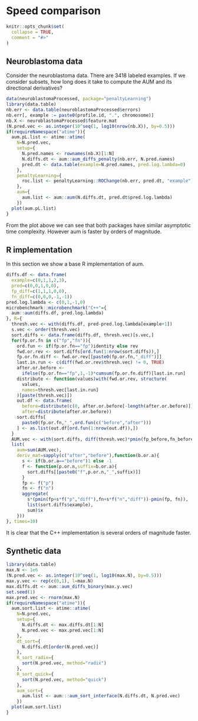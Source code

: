 <!--
%\VignetteEngine{knitr::knitr}
%\VignetteIndexEntry{Speed comparison}
-->

# Speed comparison

```r
knitr::opts_chunk$set(
  collapse = TRUE,
  comment = "#>"
)
```

## Neuroblastoma data

Consider the neuroblastoma data. There are 3418 labeled examples. If
we consider subsets, how long does it take to compute the AUM and its
directional derivatives?

```r
data(neuroblastomaProcessed, package="penaltyLearning")
library(data.table)
nb.err <- data.table(neuroblastomaProcessed$errors)
nb.err[, example := paste0(profile.id, ".", chromosome)]
nb.X <- neuroblastomaProcessed$feature.mat
(N.pred.vec <- as.integer(10^seq(1, log10(nrow(nb.X)), by=0.5)))
if(requireNamespace("atime")){
  aum.pL.list <- atime::atime(
    N=N.pred.vec,
    setup={
      N.pred.names <- rownames(nb.X)[1:N]
      N.diffs.dt <- aum::aum_diffs_penalty(nb.err, N.pred.names)
      pred.dt <- data.table(example=N.pred.names, pred.log.lambda=0)
    },
    penaltyLearning={
      roc.list <- penaltyLearning::ROChange(nb.err, pred.dt, "example")
    },
    aum={
      aum.list <- aum::aum(N.diffs.dt, pred.dt$pred.log.lambda)
    })
  plot(aum.pL.list)
}
```

From the plot above we can see that both packages have similar
asymptotic time complexity. However aum is faster by
orders of magnitude.

## R implementation

In this section we show a base R implementation of aum.

```r
diffs.df <- data.frame(
  example=c(0,1,1,2,3),
  pred=c(0,0,1,0,0),
  fp_diff=c(1,1,1,0,0),
  fn_diff=c(0,0,0,-1,-1))
pred.log.lambda <- c(0,1,-1,0)
microbenchmark::microbenchmark("C++"={
  aum::aum(diffs.df, pred.log.lambda)
}, R={
  thresh.vec <- with(diffs.df, pred-pred.log.lambda[example+1])
  s.vec <- order(thresh.vec)
  sort.diffs <- data.frame(diffs.df, thresh.vec)[s.vec,]
  for(fp.or.fn in c("fp","fn")){
    ord.fun <- if(fp.or.fn=="fp")identity else rev
    fwd.or.rev <- sort.diffs[ord.fun(1:nrow(sort.diffs)),]
    fp.or.fn.diff <- fwd.or.rev[[paste0(fp.or.fn,"_diff")]]
    last.in.run <- c(diff(fwd.or.rev$thresh.vec) != 0, TRUE)
    after.or.before <-
      ifelse(fp.or.fn=="fp",1,-1)*cumsum(fp.or.fn.diff)[last.in.run]
    distribute <- function(values)with(fwd.or.rev, structure(
      values,
      names=thresh.vec[last.in.run]
    )[paste(thresh.vec)])
    out.df <- data.frame(
      before=distribute(c(0, after.or.before[-length(after.or.before)])),
      after=distribute(after.or.before))
    sort.diffs[
      paste0(fp.or.fn,"_",ord.fun(c("before","after")))
    ] <- as.list(out.df[ord.fun(1:nrow(out.df)),])
  }
  AUM.vec <- with(sort.diffs, diff(thresh.vec)*pmin(fp_before,fn_before)[-1])
  list(
    aum=sum(AUM.vec),
    deriv_mat=sapply(c("after","before"),function(b.or.a){
      s <- if(b.or.a=="before")1 else -1
      f <- function(p.or.n,suffix=b.or.a){
        sort.diffs[[paste0("f",p.or.n,"_",suffix)]]
      }
      fp <- f("p")
      fn <- f("n")
      aggregate(
        s*(pmin(fp+s*f("p","diff"),fn+s*f("n","diff"))-pmin(fp, fn)),
        list(sort.diffs$example),
        sum)$x
    }))
}, times=10)
```

It is clear that the C++ implementation is several orders of magnitude
faster.

## Synthetic data

```r
library(data.table)
max.N <- 1e6
(N.pred.vec <- as.integer(10^seq(1, log10(max.N), by=0.5)))
max.y.vec <- rep(c(0,1), l=max.N)
max.diffs.dt <- aum::aum_diffs_binary(max.y.vec)
set.seed(1)
max.pred.vec <- rnorm(max.N)
if(requireNamespace("atime")){
  aum.sort.list <- atime::atime(
    N=N.pred.vec,
    setup={
      N.diffs.dt <- max.diffs.dt[1:N]
      N.pred.vec <- max.pred.vec[1:N]
    },
    dt_sort={
      N.diffs.dt[order(N.pred.vec)]
    },
    R_sort_radix={
      sort(N.pred.vec, method="radix")
    },
    R_sort_quick={
      sort(N.pred.vec, method="quick")
    },
    aum_sort={
      aum.list <- aum:::aum_sort_interface(N.diffs.dt, N.pred.vec)
    })
  plot(aum.sort.list)
}
```

